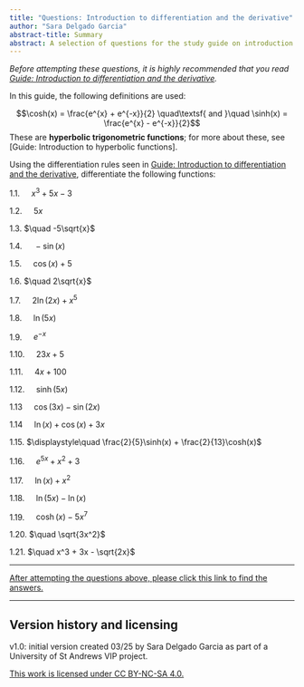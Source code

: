 ```yaml
---
title: "Questions: Introduction to differentiation and the derivative"
author: "Sara Delgado Garcia"
abstract-title: Summary
abstract: A selection of questions for the study guide on introduction to differentiation and the derivative.
---
```


*Before attempting these questions, it is highly recommended that you read [Guide: Introduction to differentiation and the derivative](../studyguides/introtodifferentiation.qmd).*

In this guide, the following definitions are used:

$$\cosh(x) = \frac{e^{x} + e^{-x}}{2} \quad\textsf{ and }\quad \sinh(x) = \frac{e^{x} - e^{-x}}{2}$$
These are **hyperbolic trigonometric functions**; for more about these, see [Guide: Introduction to hyperbolic functions].

Using the differentiation rules seen in [Guide: Introduction to differentiation and the derivative](../studyguides/introtodifferentiation.qmd), differentiate the following functions:

1.1. $\quad x^3+5x - 3$

1.2. $\quad 5x$

1.3. $\quad -5\sqrt{x}$

1.4. $\quad -\sin(x)$

1.5. $\quad \cos(x) + 5$

1.6. $\quad 2\sqrt{x}$

1.7. $\quad 2\ln(2x) + x^5$

1.8. $\quad \ln(5x)$

1.9. $\quad e^{-x}$

1.10. $\quad 23x + 5$

1.11. $\quad 4x + 100$

1.12. $\quad \sinh(5x)$

1.13 $\quad \cos(3x) - \sin(2x)$

1.14 $\quad \ln(x) +\cos(x) + 3x$

1.15. $\displaystyle\quad \frac{2}{5}\sinh(x) + \frac{2}{13}\cosh(x)$

1.16. $\quad e^{5x} + x^2 + 3$

1.17. $\quad \ln(x) + x^2$

1.18. $\quad \ln(5x) - \ln(x)$

1.19. $\quad \cosh(x) -5x^7$

1.20. $\quad \sqrt{3x^2}$

1.21. $\quad x^3 + 3x - \sqrt{2x}$

---

[After attempting the questions above, please click this link to find the answers.](../answers/as-introtodifferentiation.qmd)

---

## Version history and licensing {-}

v1.0: initial version created 03/25 by Sara Delgado Garcia as part of a University of St Andrews VIP project.

[This work is licensed under CC BY-NC-SA 4.0.](https://creativecommons.org/licenses/by-nc-sa/4.0/?ref=chooser-v1)